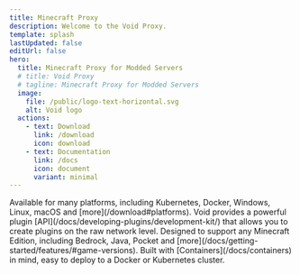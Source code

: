 ```yaml
---
title: Minecraft Proxy
description: Welcome to the Void Proxy.
template: splash
lastUpdated: false
editUrl: false
hero:
  title: Minecraft Proxy for Modded Servers
  # title: Void Proxy
  # tagline: Minecraft Proxy for Modded Servers
  image:
    file: /public/logo-text-horizontal.svg
    alt: Void logo
  actions:
    - text: Download
      link: /download
      icon: download
    - text: Documentation
      link: /docs
      icon: document
      variant: minimal
---
```



<CardGrid stagger>
	<Card title="Cross-Platform" icon="linux">
    Available for many platforms, including Kubernetes, Docker, Windows, Linux, macOS and [more](/download#platforms).
	</Card>
	<Card title="Build Plugins" icon="pencil">
		Void provides a powerful plugin [API](/docs/developing-plugins/development-kit/) that allows you to create plugins on the raw network level.
	</Card>
	<Card title="Minecraft Editions" icon="star">
		Designed to support any Minecraft Edition, including Bedrock, Java, Pocket and [more](/docs/getting-started/features/#game-versions).
	</Card>
	<Card title="Containers" icon="seti:docker">
		Built with [Containers](/docs/containers) in mind, easy to deploy to a Docker or Kubernetes cluster.
	</Card>
</CardGrid>
